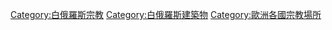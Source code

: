 {{Commons category|Religious buildings in Belarus}}

[[Category:白俄羅斯宗教|Category:白俄羅斯宗教]]
[[Category:白俄羅斯建築物|Category:白俄羅斯建築物]]
[[Category:歐洲各國宗教場所|Category:歐洲各國宗教場所]]